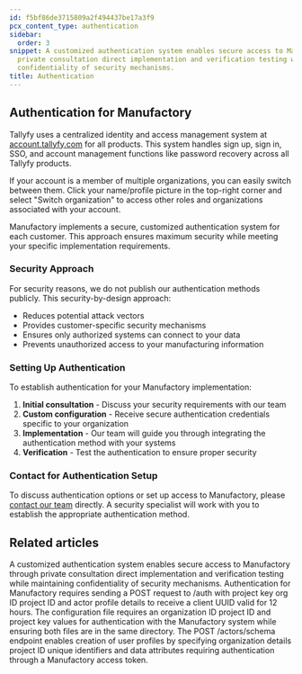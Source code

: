 ```yaml
---
id: f5bf86de3715809a2f494437be17a3f9
pcx_content_type: authentication
sidebar:
  order: 3
snippet: A customized authentication system enables secure access to Manufactory through
  private consultation direct implementation and verification testing while maintaining
  confidentiality of security mechanisms.
title: Authentication
---
```


## Authentication for Manufactory

Tallyfy uses a centralized identity and access management system at [account.tallyfy.com](https://account.tallyfy.com) for all products. This system handles sign up, sign in, SSO, and account management functions like password recovery across all Tallyfy products.

If your account is a member of multiple organizations, you can easily switch between them. Click your name/profile picture in the top-right corner and select "Switch organization" to access other roles and organizations associated with your account.

Manufactory implements a secure, customized authentication system for each customer. This approach ensures maximum security while meeting your specific implementation requirements.

### Security Approach

For security reasons, we do not publish our authentication methods publicly. This security-by-design approach:

- Reduces potential attack vectors
- Provides customer-specific security mechanisms
- Ensures only authorized systems can connect to your data
- Prevents unauthorized access to your manufacturing information

### Setting Up Authentication

To establish authentication for your Manufactory implementation:

1. **Initial consultation** - Discuss your security requirements with our team
2. **Custom configuration** - Receive secure authentication credentials specific to your organization
3. **Implementation** - Our team will guide you through integrating the authentication method with your systems
4. **Verification** - Test the authentication to ensure proper security

### Contact for Authentication Setup

To discuss authentication options or set up access to Manufactory, please [contact our team](https://tallyfy.com/amit/) directly. A security specialist will work with you to establish the appropriate authentication method.


## Related articles
<CardGrid>
<LinkTitleCard header="<b>Manufactory > Authentication</b>" href="/products/manufactory/auth/" > A customized authentication system enables secure access to Manufactory through private consultation direct implementation and verification testing while maintaining confidentiality of security mechanisms. </LinkTitleCard>
<LinkTitleCard header="<b>Websocket > Authentication for the web socket collector</b>" href="/products/manufactory/collector/websocket/auth/" > Authentication for Manufactory requires sending a POST request to /auth with project key org ID project ID and actor profile details to receive a client UUID valid for 12 hours. </LinkTitleCard>
<LinkTitleCard header="<b>Agent > Authentication for the agent collector</b>" href="/products/manufactory/collector/agent/auth/" > The configuration file requires an organization ID project ID and project key values for authentication with the Manufactory system while ensuring both files are in the same directory. </LinkTitleCard>
<LinkTitleCard header="<b>Actors > Create actors schema</b>" href="/products/manufactory/actors/create_schema/" > The POST /actors/schema endpoint enables creation of user profiles by specifying organization details project ID unique identifiers and data attributes requiring authentication through a Manufactory access token. </LinkTitleCard>
</CardGrid>